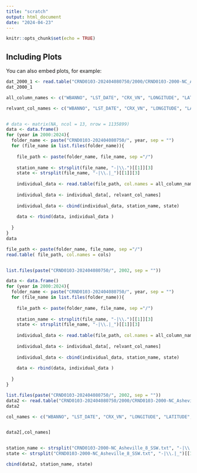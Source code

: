 ```yaml
---
title: "scratch"
output: html_document
date: "2024-04-23"
---
```


```r
knitr::opts_chunk$set(echo = TRUE)
```

## Including Plots

You can also embed plots, for example:

```r
dat_2000_1 <- read.table("CRND0103-202404080750/2000/CRND0103-2000-NC_Asheville_8_SSW.txt")
dat_2000_1
```

```r
all_column_names <- c("WBANNO", "LST_DATE", "CRX_VN", "LONGITUDE", "LATITUDE", "T_DAILY_MAX", "T_DAILY_MIN", "T_DAILY_MEAN", "T_DAILY_AVG", "P_DAILY_CALC", "SOLARAD_DAILY", "SUR_TEMP_DAILY_TYPE", "SUR_TEMP_DAILY_MAX", "SUR_TEMP_DAILY_MIN", "SUR_TEMP_DAILY_AVG", "RH_DAILY_MAX", "RH_DAILY_MIN", "RH_DAILY_AVG", "SOIL_MOISTURE_5_DAILY", "SOIL_MOISTURE_10_DAILY", "SOIL_MOISTURE_20_DAILY", "SOIL_MOISTURE_50_DAILY", "SOIL_MOISTURE_100_DAILY", "SOIL_TEMP_5_DAILY", "SOIL_TEMP_10_DAILY", "SOIL_TEMP_20_DAILY", "SOIL_TEMP_50_DAILY", "SOIL_TEMP_100_DAILY")

relvant_col_names <- c("WBANNO", "LST_DATE", "CRX_VN", "LONGITUDE", "LATITUDE", "T_DAILY_MAX", "T_DAILY_MIN", "T_DAILY_MEAN", "T_DAILY_AVG", "P_DAILY_CALC", "SOLARAD_DAILY")


# data <- matrix(NA, ncol = 13, nrow = 1135899)
data <- data.frame()
for (year in 2000:2024){
  folder_name <- paste("CRND0103-202404080750/", year, sep = "")
  for (file_name in list.files(folder_name)){
    
    file_path <- paste(folder_name, file_name, sep ="/")
    
    station_name <- strsplit(file_name, "-|\\.")[[1]][3]
    state <- strsplit(file_name, "-|\\.|_")[[1]][3]
    
    individual_data <- read.table(file_path, col.names = all_column_names)
    
    individual_data <- individual_data[, relvant_col_names]
    
    individual_data <- cbind(individual_data, station_name, state)
    
    data <- rbind(data, individual_data )
    
  }
}
data

file_path <- paste(folder_name, file_name, sep ="/")
read.table( file_path, col.names = cols)


list.files(paste("CRND0103-202404080750/", 2002, sep = ""))

```


```r
data <- data.frame()
for (year in 2000:2024){
  folder_name <- paste("CRND0103-202404080750/", year, sep = "")
  for (file_name in list.files(folder_name)){
    
    file_path <- paste(folder_name, file_name, sep ="/")
    
    station_name <- strsplit(file_name, "-|\\.")[[1]][3]
    state <- strsplit(file_name, "-|\\.|_")[[1]][3]
    
    individual_data <- read.table(file_path, col.names = all_column_names)
    
    individual_data <- individual_data[, relvant_col_names]
    
    individual_data <- cbind(individual_data, station_name, state)
    
    data <- rbind(data, individual_data )
    
  }
}

```


```r

list.files(paste("CRND0103-202404080750/", 2002, sep = ""))
data2 <- read.table("CRND0103-202404080750/2000/CRND0103-2000-NC_Asheville_8_SSW.txt", col.names = all_column_names)
data2

col_names <- c("WBANNO", "LST_DATE", "CRX_VN", "LONGITUDE", "LATITUDE", "T_DAILY_MAX", "T_DAILY_MIN", "T_DAILY_MEAN", "T_DAILY_AVG", "P_DAILY_CALC", "SOLARAD_DAILY")


data2[,col_names]


station_name <- strsplit("CRND0103-2000-NC_Asheville_8_SSW.txt", "-|\\.")[[1]][3]
state <- strsplit("CRND0103-2000-NC_Asheville_8_SSW.txt", "-|\\.|_")[[1]][3]

cbind(data2, station_name, state)

```

